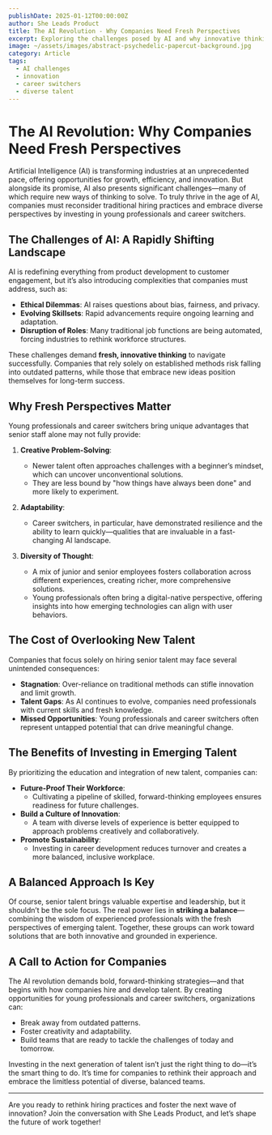 ```yaml
---
publishDate: 2025-01-12T00:00:00Z
author: She Leads Product
title: The AI Revolution - Why Companies Need Fresh Perspectives
excerpt: Exploring the challenges posed by AI and why innovative thinking from diverse talent, including young professionals and career switchers, is critical for the future.
image: ~/assets/images/abstract-psychedelic-papercut-background.jpg
category: Article
tags:
  - AI challenges
  - innovation
  - career switchers
  - diverse talent
---
```



# The AI Revolution: Why Companies Need Fresh Perspectives

Artificial Intelligence (AI) is transforming industries at an unprecedented pace, offering opportunities for growth, efficiency, and innovation. But alongside its promise, AI also presents significant challenges—many of which require new ways of thinking to solve. To truly thrive in the age of AI, companies must reconsider traditional hiring practices and embrace diverse perspectives by investing in young professionals and career switchers.

## The Challenges of AI: A Rapidly Shifting Landscape

AI is redefining everything from product development to customer engagement, but it’s also introducing complexities that companies must address, such as:

- **Ethical Dilemmas**: AI raises questions about bias, fairness, and privacy.
- **Evolving Skillsets**: Rapid advancements require ongoing learning and adaptation.
- **Disruption of Roles**: Many traditional job functions are being automated, forcing industries to rethink workforce structures.

These challenges demand **fresh, innovative thinking** to navigate successfully. Companies that rely solely on established methods risk falling into outdated patterns, while those that embrace new ideas position themselves for long-term success.

## Why Fresh Perspectives Matter

Young professionals and career switchers bring unique advantages that senior staff alone may not fully provide:

1. **Creative Problem-Solving**:
   - Newer talent often approaches challenges with a beginner’s mindset, which can uncover unconventional solutions.
   - They are less bound by "how things have always been done" and more likely to experiment.

2. **Adaptability**:
   - Career switchers, in particular, have demonstrated resilience and the ability to learn quickly—qualities that are invaluable in a fast-changing AI landscape.

3. **Diversity of Thought**:
   - A mix of junior and senior employees fosters collaboration across different experiences, creating richer, more comprehensive solutions.
   - Young professionals often bring a digital-native perspective, offering insights into how emerging technologies can align with user behaviors.

## The Cost of Overlooking New Talent

Companies that focus solely on hiring senior talent may face several unintended consequences:

- **Stagnation**: Over-reliance on traditional methods can stifle innovation and limit growth.
- **Talent Gaps**: As AI continues to evolve, companies need professionals with current skills and fresh knowledge.
- **Missed Opportunities**: Young professionals and career switchers often represent untapped potential that can drive meaningful change.

## The Benefits of Investing in Emerging Talent

By prioritizing the education and integration of new talent, companies can:

- **Future-Proof Their Workforce**:
   - Cultivating a pipeline of skilled, forward-thinking employees ensures readiness for future challenges.
- **Build a Culture of Innovation**:
   - A team with diverse levels of experience is better equipped to approach problems creatively and collaboratively.
- **Promote Sustainability**:
   - Investing in career development reduces turnover and creates a more balanced, inclusive workplace.

## A Balanced Approach Is Key

Of course, senior talent brings valuable expertise and leadership, but it shouldn’t be the sole focus. The real power lies in **striking a balance**—combining the wisdom of experienced professionals with the fresh perspectives of emerging talent. Together, these groups can work toward solutions that are both innovative and grounded in experience.

## A Call to Action for Companies

The AI revolution demands bold, forward-thinking strategies—and that begins with how companies hire and develop talent. By creating opportunities for young professionals and career switchers, organizations can:

- Break away from outdated patterns.
- Foster creativity and adaptability.
- Build teams that are ready to tackle the challenges of today and tomorrow.

Investing in the next generation of talent isn’t just the right thing to do—it’s the smart thing to do. It’s time for companies to rethink their approach and embrace the limitless potential of diverse, balanced teams.

---
Are you ready to rethink hiring practices and foster the next wave of innovation? Join the conversation with She Leads Product, and let’s shape the future of work together!